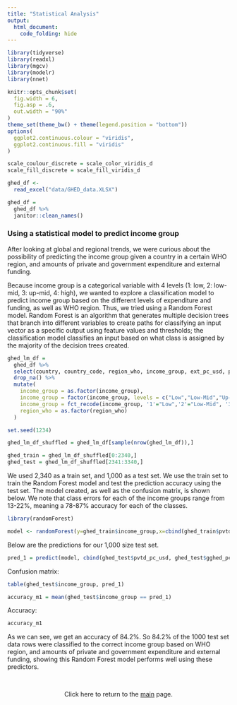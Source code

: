 ```yaml
---
title: "Statistical Analysis"
output: 
  html_document:
    code_folding: hide
---
```


```r
library(tidyverse)
library(readxl)
library(mgcv)
library(modelr)
library(nnet)

knitr::opts_chunk$set(
  fig.width = 6,
  fig.asp = .6,
  out.width = "90%"
)
theme_set(theme_bw() + theme(legend.position = "bottom"))
options(
  ggplot2.continuous.colour = "viridis",
  ggplot2.continuous.fill = "viridis"
)

scale_coulour_discrete = scale_color_viridis_d
scale_fill_discrete = scale_fill_viridis_d
```

```r
ghed_df <- 
  read_excel("data/GHED_data.XLSX")
```

```r
ghed_df = 
  ghed_df %>%
  janitor::clean_names()
```

### Using a statistical model to predict income group

After looking at global and regional trends, we were curious about the possibility of predicting the income group given a country in a certain WHO region, and amounts of private and government expenditure and external funding. \

Because income group is a categorical variable with 4 levels (1: low, 2: low-mid, 3: up-mid, 4: high), we wanted to explore a classification model to predict income group based on the different levels of expenditure and funding, as well as WHO region. Thus, we tried using a Random Forest model. Random Forest is an algorithm that generates multiple decision trees that branch into different variables to create paths for classifying an input vector as a specific output using feature values and thresholds; the classification model classifies an input based on what class is assigned by the majority of the decision trees created.


```r

ghed_lm_df = 
  ghed_df %>%
  select(country, country_code, region_who, income_group, ext_pc_usd, pvtd_pc_usd, gghed_pc_usd) %>%
  drop_na() %>%
  mutate(
    income_group = as.factor(income_group),
    income_group = factor(income_group, levels = c("Low","Low-Mid","Up-Mid","Hi")),
    income_group = fct_recode(income_group, '1'="Low",'2'="Low-Mid", '3'="Up-Mid", '4'="Hi"),
    region_who = as.factor(region_who)
  )

```

```r
set.seed(1234)

ghed_lm_df_shuffled = ghed_lm_df[sample(nrow(ghed_lm_df)),]

ghed_train = ghed_lm_df_shuffled[0:2340,]
ghed_test = ghed_lm_df_shuffled[2341:3340,]

```

We used 2,340 as a train set, and 1,000 as a test set. We use the train set to train the Random Forest model and test the prediction accuracy using the test set. The model created, as well as the confusion matrix, is shown below. We note that class errors for each of the income groups range from 13-22%, meaning a 78-87% accuracy for each of the classes.

```r

library(randomForest)
```

```r
model <- randomForest(y=ghed_train$income_group,x=cbind(ghed_train$pvtd_pc_usd, ghed_train$gghed_pc_usd, ghed_train$ext_pc_usd, ghed_train$region_who),ntree=5)

```

Below are the predictions for our 1,000 size test set. 

```r
pred_1 = predict(model, cbind(ghed_test$pvtd_pc_usd, ghed_test$gghed_pc_usd, ghed_test$ext_pc_usd, ghed_test$region_who))
```

Confusion matrix:
```r
table(ghed_test$income_group, pred_1) 
```

```r
accuracy_m1 = mean(ghed_test$income_group == pred_1)
```

Accuracy:
```r
accuracy_m1
```

As we can see, we get an accuracy of 84.2%. So 84.2% of the 1000 test set data rows were classified to the correct income group based on WHO region, and amounts of private and government expenditure and external funding, showing this Random Forest model performs well using these predictors.


<br>
<center>

Click here to return to the [main](index.html) page.